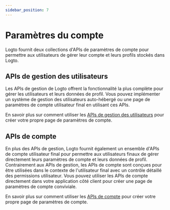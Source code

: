 ```yaml
---
sidebar_position: 7
---
```


# Paramètres du compte

Logto fournit deux collections d'APIs de paramètres de compte pour permettre aux utilisateurs de gérer leur compte et leurs profils stockés dans Logto.

## APIs de gestion des utilisateurs

Les APIs de gestion de Logto offrent la fonctionnalité la plus complète pour gérer les utilisateurs et leurs données de profil. Vous pouvez implémenter un système de gestion des utilisateurs auto-hébergé ou une page de paramètres de compte utilisateur final en utilisant ces APIs.

En savoir plus sur comment utiliser les [APIs de gestion des utilisateurs](/end-user-flows/account-settings/by-management-api) pour créer votre propre page de paramètres de compte.

## APIs de compte

En plus des APIs de gestion, Logto fournit également un ensemble d'APIs de compte utilisateur final pour permettre aux utilisateurs finaux de gérer directement leurs paramètres de compte et leurs données de profil. Contrairement aux APIs de gestion, les APIs de compte sont conçues pour être utilisées dans le contexte de l'utilisateur final avec un contrôle détaillé des permissions utilisateur. Vous pouvez utiliser les APIs de compte directement dans votre application côté client pour créer une page de paramètres de compte conviviale.

En savoir plus sur comment utiliser les [APIs de compte](/end-user-flows/account-settings/by-account-api) pour créer votre propre page de paramètres de compte.
